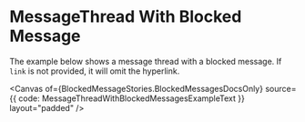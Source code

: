 

<Meta of={BlockedMessageStories} />

# MessageThread With Blocked Message

<SingleLineBetaBanner />

The example below shows a message thread with a blocked message. If `link` is not provided, it will omit the hyperlink.

<Canvas
  of={BlockedMessageStories.BlockedMessagesDocsOnly}
  source={{ code: MessageThreadWithBlockedMessagesExampleText }}
  layout="padded"
/>
